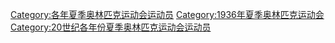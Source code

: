 [[Category:各年夏季奥林匹克运动会运动员|Category:各年夏季奥林匹克运动会运动员]]
[[Category:1936年夏季奥林匹克运动会|Category:1936年夏季奥林匹克运动会]]
[[Category:20世纪各年份夏季奥林匹克运动会运动员|Category:20世纪各年份夏季奥林匹克运动会运动员]]